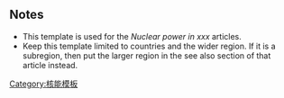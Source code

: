 {{Navbox
|name  = 各國核動力使用情況
|title = 各国[[核動力]][[各国核能利用情况|利用情况]]
|listclass = hlist
|image = 

|group1 = [[瓦特#吉瓦（百萬瓩）|Gwe]] > 10 
|list1  = 
* {{link-en|加拿大核能|Nuclear power in Canada|加拿大}}
* [[中华人民共和国核工业|中国大陸]]
* {{link-en|欧盟核能|Nuclear power in the European Union|欧盟}}
** [[法国核能|法国]]
** [[德國的核能發電|德國]]
** {{link-en|英国核能|Nuclear power in the United Kingdom|英国}}
* [[日本核能|日本]]
* [[俄羅斯核能|俄罗斯]]
* [[韩国核能|韩国]]
* {{link-en|乌克兰核能|Nuclear power in Ukraine|乌克兰}}
* [[美国核能|美国]] 

|group2 = GWe > 2
|list2  = 
* {{link-en|欧盟核能|Nuclear power in the European Union|欧盟}}
** {{link-en|比利时核能|Nuclear energy in Belgium|比利时}}
** {{link-en|捷克共和国核能|Nuclear power in the Czech Republic|捷克共和国}}
** {{link-en|芬兰核能|Nuclear power in Finland|芬兰}}
** {{link-en|西班牙核能|Nuclear power in Spain|西班牙}}
** {{link-en|Nuclear power in Sweden|Nuclear power in Sweden|Sweden}}
* {{link-en|印度核能|Nuclear power in India|India}}
* [[臺灣核能]]
* {{link-en|Nuclear power in Switzerland|Nuclear power in Switzerland|Switzerland}} 

|group3 = GWe > 1
|list3  = 
* {{link-en|巴西核能|Nuclear power in Brazil|巴西}}
* {{link-en|欧盟核能|Nuclear power in the European Union|欧盟}}
** {{link-en|Nuclear power in Bulgaria|Nuclear power in Bulgaria|Bulgaria}}
** {{link-en|Nuclear energy in Hungary|Nuclear energy in Hungary|Hungary}}
** {{link-en|Nuclear energy in Lithuania|Nuclear energy in Lithuania|Lithuania}}
** {{link-en|Nuclear power in Romania|Nuclear power in Romania|Romania}}
** {{link-en|Nuclear energy in Slovakia|Nuclear energy in Slovakia|Slovakia}}
* [[各国核能政策]]
* {{link-en|South African Nuclear Energy Corporation|South African Nuclear Energy Corporation|South Africa}} 

|group4 = GWe < 1
|list4  = 
* {{link-en|Nuclear power in Argentina|Nuclear power in Argentina|Argentina}}
* {{link-en|Nuclear power in Armenia|Nuclear power in Armenia|Armenia}}
* {{link-en|欧盟核能|Nuclear power in the European Union|欧盟}}
** {{link-en|Nuclear energy in the Netherlands|Nuclear energy in the Netherlands|Netherlands}}
** {{link-en|Nuclear energy in Slovenia|Nuclear energy in Slovenia|Slovenia}}
* [[伊朗核问题]]
* {{link-en|Nuclear power in Pakistan|Nuclear power in Pakistan|Pakistan}} 

|group5 = 計畫階段
|list5  = 
* {{link-en|Nuclear energy in Albania|Nuclear energy in Albania|Albania}}
* {{link-en|Nuclear energy in Bangladesh|Nuclear energy in Bangladesh|Bangladesh}}
* {{link-en|Nuclear energy in Belarus|Nuclear energy in Belarus|Belarus}}
* [[各国核能政策]]
* {{link-en|欧盟核能|Nuclear power in the European Union|欧盟}}
** {{link-en|Nuclear energy in Poland|Nuclear energy in Poland|Poland}}
* {{link-en|Nuclear power in Ghana|Nuclear power in Ghana|Ghana}}
* {{link-en|Nuclear power in Indonesia|Nuclear power in Indonesia|Indonesia}}
* {{link-en|Nuclear energy in Jordan|Nuclear energy in Jordan|Jordan}}
* {{link-en|Nuclear energy in Morocco|Nuclear energy in Morocco|Morocco}}
* {{link-en|Nuclear energy in Malaysia|Nuclear energy in Malaysia|Malaysia}}
* {{link-en|Nuclear energy in Myanmar|Nuclear energy in Myanmar|Myanmar}}
* {{link-en|Nuclear energy in Nigeria|Nuclear energy in Nigeria|Nigeria}}
* [[各国核能政策]]
* {{link-en|Nuclear energy in Saudi Arabia|Nuclear energy in Saudi Arabia|Saudi Arabia}}
* {{link-en|Nuclear power in Sri Lanka|Nuclear power in Sri Lanka|Sri Lanka}}
* {{link-en|Nuclear power in Thailand|Nuclear power in Thailand|Thailand}}
* {{link-en|Nuclear energy in Tunisia|Nuclear energy in Tunisia|Tunisia}}
* {{link-en|Nuclear energy in Turkey|Nuclear energy in Turkey|Turkey}}
* {{link-en|Nuclear power in the United Arab Emirates|Nuclear power in the United Arab Emirates|UAE}}
* {{link-en|Nuclear power in Vietnam|Nuclear power in Vietnam|Vietnam}} 

|group6 = 放棄新廠計畫
|list6  = 
* [[Nuclear energy in Kuwait|Kuwait]]
* [[Nuclear energy in Oman|Oman]]
* [[Nuclear energy in Peru|Peru]]
* {{link-en|Nuclear energy in Portugal|Nuclear energy in Portugal|Portugal}}
* [[Nuclear energy in Singapore|Singapore]]
* [[臺灣核能]]
* {{link-en|Nuclear energy in Venezuela|Nuclear energy in Venezuela|Venezuela}}

|group7 = [[廢止核電]]
|list7  = 
* {{link-en|Nuclear energy in Belgium|Nuclear energy in Belgium|Belgium}}
* {{link-en|Anti-nuclear movement in Germany|Anti-nuclear movement in Germany|Germany}}
* {{link-en|Anti-nuclear movement in Switzerland|Anti-nuclear movement in Switzerland|Switzerland}}

|group8 = [[反核運動]]
|list8  = 
* {{link-en|Anti-nuclear movement in Australia|Anti-nuclear movement in Australia|Australia}}
* {{link-en|Nuclear power in the European Union|Nuclear power in the European Union|EU}}
** {{link-en|Nuclear energy in Austria|Nuclear energy in Austria|Austria}}
** {{link-en|Nuclear energy in Denmark|Nuclear energy in Denmark|Denmark}}
** {{link-en|Nuclear energy in Greece|Nuclear energy in Greece|Greece}}
** {{link-en|Nuclear energy in Ireland|Nuclear energy in Ireland|Ireland}}
** {{link-en|Nuclear energy in Italy|Nuclear energy in Italy|Italy}}
** {{link-en|Nuclear energy in Luxembourg|Nuclear energy in Luxembourg|Luxembourg}}
** {{link-en|Nuclear energy in Malta|Nuclear energy in Malta|Malta}}
** {{link-en|Nuclear energy in Portugal|Nuclear energy in Portugal|Portugal}}
* {{link-en|Nuclear power in Israel|Nuclear power in Israel|Israel}}
* [[列支敦斯登]]
* {{link-en|New Zealand's nuclear-free zone|New Zealand's nuclear-free zone|New Zealand}}
* {{link-en|Nuclear energy in Norway|Nuclear energy in Norway|Norway}} 

|belowclass = hlist
|below = 
* {{link-en|核能發電站列表|List of nuclear power stations}}
* {{link-en|核能政策|Nuclear energy policy}}
* [[各国核能政策]]
* [[核事故]]
* {{icon|portal}} '''[[Portal:核技术]]'''
}}<noinclude>

==Notes==
* This template is used for the ''Nuclear power in xxx'' articles.
* Keep this template limited to countries and the wider region. If it is a subregion, then put the larger region in the see also section of that article instead.

[[Category:核能模板]]
{{link-en|Category:Energy templates by country|Category:Energy templates by country|Category:Energy templates by country}}

</noinclude>